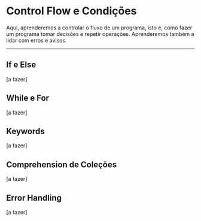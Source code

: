 # Control Flow e Condições

Aqui, aprenderemos a controlar o fluxo de um programa, isto é, como fazer um programa tomar decisões e repetir operações. Aprenderemos também a lidar com erros e avisos.

---


## If e Else

[a fazer]

## While e For

[a fazer]

## Keywords

[a fazer]

## Comprehension de Coleções

[a fazer]

## Error Handling

[a fazer]

